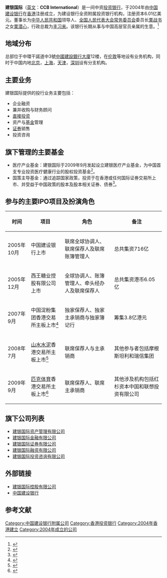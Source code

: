 {{Infobox_Company |
  company_name   = 建银国际（控股）有限公司 |
  company_name_en= CCB International (Holdings) Limited |
  company_logo   = CCB International logo.png|
  company_type   = [[上市公司|上市公司]]（[[中国建设银行|中国建设银行]]）[[子公司|子公司]] |
  company_slogan = 見先機　贏未來|
  foundation     = 2004年|
  location       = {{HK}}[[中環|中環]]干諾道中3號[[中國建設銀行大廈|中國建設銀行大廈]]12楼 |
  key_people     = [[董事长|董事长]]：[[栗潜心|栗潜心]]<br />[[首席执行官|首席执行官]]：丰习来|
  industry       = [[金融|金融]]|
  products       = [[投资银行|投资银行]]|
  revenue        = |
  net_income     = |
  homepage       = [http://www.ccbintl.com 建银国际（控股）有限公司]
}}

'''建银国际'''（[[英文|英文]]：'''CCB International'''）是一间中资[[投资银行|投资银行]]，于2004年由[[中国建设银行|中国建设银行]]在[[香港|香港]]注册成立，为建设银行全资附属投资银行机构，注册资本6.01亿美元。董事长为[[中华人民共和国|中华人民共和国]]领导人、[[全国人民代表大会常务委员会|全国人民代表大会常务委员会]]委员长[[栗战书|栗战书]]之女[[栗潜心|栗潜心]]，行政总裁为[[丰习来|丰习来]]。该银行长期从事与中国高层官员亲属的生意。<ref name="nyt0812">{{cite news |author1=艾莎 |author2=傅才德 |title=奢华豪宅、中共权贵的财富与香港的命运 |url=https://cn.nytimes.com/business/20200812/china-hong-kong-elite/ |accessdate=2020-10-28 |work=纽约时报 |date=2020-08-12 |archive-date=2021-12-07 |archive-url=https://web.archive.org/web/20211207103207/https://cn.nytimes.com/business/20200812/china-hong-kong-elite/ |dead-url=no }}</ref>

== 地域分布 ==
总部位于中環干諾道中3號[[中國建設銀行大廈|中國建設銀行大廈]]12楼，在[[伦敦|伦敦]]等地设有业务机构，同时于中国内地[[北京|北京]]，[[上海|上海]]，[[天津|天津]]，[[深圳|深圳]]设有分支机构。

== 主要业务 ==
建银国际提供的投行业务主要包括：
*企业融资
*兼并收购与财务顾问
*[[直接投资|直接投资]]
*资产与[[基金|基金]]管理
*[[证券|证券]]销售
*投资咨询

== 旗下管理的主要基金 ==
*医疗产业基金：建银国际于2009年9月发起设立建银医疗产业基金，为中国首支专业投资医疗健康行业的股权投资基金<ref>{{cite web|url= http://hk.biz.yahoo.com/090923/239/3j1rp.html|title= 建银国际设立内地首家医疗产业基金|date= 2009-09-23|publisher= Yahoo!财经}}{{dead link|date=2018年2月 |bot=InternetArchiveBot |fix-attempted=yes }}</ref>。
*国策主导基金：通过追踪国家政策，投资于在香港或任何国际证券交易所上市、并受益于中国政策的股本及股本相关证券、债券<ref>{{cite web|url= http://paper.wenweipo.com/2009/01/21/EC0901210001.htm|title= 国策主导基金 09抢眼|date= 2009-01-21|publisher= 文汇报|access-date= 2009-12-01|archive-date= 2010-07-18|archive-url= https://web.archive.org/web/20100718151851/http://paper.wenweipo.com/2009/01/21/EC0901210001.htm|dead-url= no}}</ref>。

== 参与的主要IPO项目及扮演角色 ==
{| class="wikitable" border="1"
|-
! 时间
! 项目
! 角色
! 备注
|-
| 2005年10月
| 中国建设银行上市
| 联席全球协调人、联席保荐人及联席账簿管理人
| 总共集资716亿
|-
| 2005年12月
| 西王糖业控股有限公司上市
| 全球协调人、账簿管理人、牵头经办人及联席保荐人
| 总共集资港币6.05亿
|-
| 2007年9月
| 中国淀粉集团香港交易所主板上市<ref>{{cite web|url= http://finance.sina.com.cn/stock/t/20070913/02083973219.shtml|title= 中国淀粉月底登陆港股|date= 2007-09-13|publisher= 新浪财经|access-date= 2009-12-01|archive-date= 2019-08-22|archive-url= https://web.archive.org/web/20190822050926/http://finance.sina.com.cn/stock/t/20070913/02083973219.shtml|dead-url= no}}</ref>
| 独家保荐人、独家主承销商与独家簿记行
| 筹集3.8亿港元
|-
| 2008年7月
| [[山水水泥|山水水泥]]香港交易所主板上市<ref>{{cite web|url= http://www.ezcap.cn/News/20089305.html|title= 山东山水水泥香港上市|date= 2008-07-07|publisher= EZCapital|access-date= 2009-12-01|archive-date= 2010-12-03|archive-url= https://web.archive.org/web/20101203232815/http://www.ezcap.cn/News/20089305.html|dead-url= yes}}</ref>
| 联席保荐人与主承销商
| 其他参与者包括摩根斯坦利和瑞信集团
|-
| 2009年9月
| [[匹克体育|匹克体育]]香港交易所主板上市<ref>{{cite web|url= http://financenews.sina.com/sinacn/000-000-107-113/404/2009-09-16/04121202750.html|title= 匹克体育预期月底挂牌上市|date= 2009-09-16|publisher= 北美新浪财经|access-date= 2009-12-01|archive-date= 2019-08-23|archive-url= https://web.archive.org/web/20190823122056/http://financenews.sina.com/sinacn/000-000-107-113/404/2009-09-16/04121202750.html|dead-url= yes}}</ref>
| 联席保荐人、联席主承销商
| 其他涉及机构包括红杉资本中国和联想投资有限公司
|}

== 旗下公司列表 ==
*[[建银国际资产管理有限公司|建银国际资产管理有限公司]]
*[[建银国际金融有限公司|建银国际金融有限公司]]
*[[建银国际证券有限公司|建银国际证券有限公司]]
*[[建银国际融资有限公司|建银国际融资有限公司]]
*[[建银国际投资咨询有限公司|建银国际投资咨询有限公司]]

==外部链接==   
* [http://www.ccbintl.com/ 建银国际控股有限公司] {{Wayback|url=http://www.ccbintl.com/ |date=20211210152127 }}
* [http://www.ccb.com/ 中国建设银行] {{Wayback|url=http://www.ccb.com/ |date=19981212023617 }}      

== 参考文献 ==
{{reflist}}

[[Category:中国建设银行附属公司|Category:中国建设银行附属公司]]   
[[Category:香港投资银行|Category:香港投资银行]]
[[Category:2004年香港建立|Category:2004年香港建立]]
[[Category:2004年成立的公司|Category:2004年成立的公司]]
